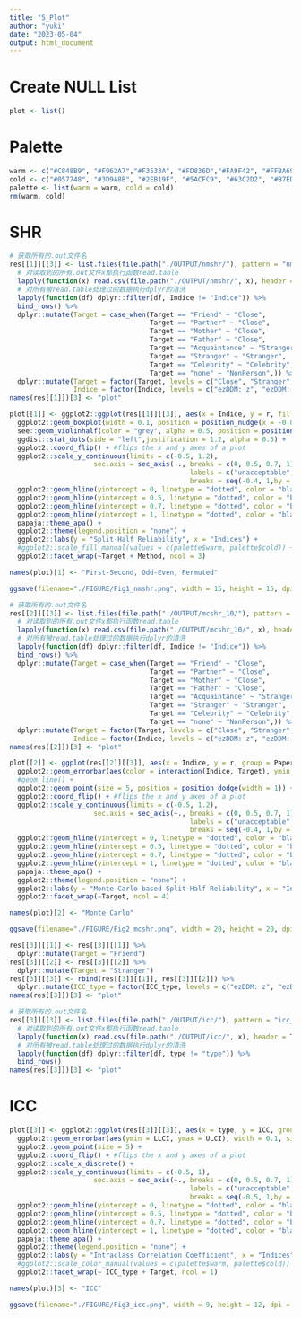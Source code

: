 ```yaml
---
title: "5_Plot"
author: "yuki"
date: "2023-05-04"
output: html_document
---
```

# Create NULL List
```r
plot <- list()
```

# Palette
```r
warm <- c("#C848B9", "#F962A7","#F3533A", "#FD836D","#FA9F42", "#FFBA69")
cold <- c("#057748", "#3D9A8B", "#2EB19F", "#5ACFC9", "#63C2D2", "#B7EDFF")
palette <- list(warm = warm, cold = cold)
rm(warm, cold)
```

# SHR
```r
# 获取所有的.out文件名
res[[1]][[3]] <- list.files(file.path("./OUTPUT/nmshr/"), pattern = "nmshr_.*\\.csv$") %>%
  # 对读取到的所有.out文件x都执行函数read.table
  lapply(function(x) read.csv(file.path("./OUTPUT/nmshr/", x), header = TRUE)) %>% 
  # 对所有被read.table处理过的数据执行dplyr的清洗
  lapply(function(df) dplyr::filter(df, Indice != "Indice")) %>%
  bind_rows() %>%
  dplyr::mutate(Target = case_when(Target == "Friend" ~ "Close",
                                   Target == "Partner" ~ "Close",
                                   Target == "Mother" ~ "Close",
                                   Target == "Father" ~ "Close",
                                   Target == "Acquaintance" ~ "Stranger",
                                   Target == "Stranger" ~ "Stranger",
                                   Target == "Celebrity" ~ "Celebrity",
                                   Target == "none" ~ "NonPerson",)) %>%
  dplyr::mutate(Target = factor(Target, levels = c("Close", "Stranger", "Celebrity", "NonPerson")),
                Indice = factor(Indice, levels = c("ezDDM: z", "ezDDM: v", "Efficiency", "Dprime", "ACC", "RT"))) 
names(res[[1]])[3] <- "plot"
```

```r
plot[[1]] <- ggplot2::ggplot(res[[1]][[3]], aes(x = Indice, y = r, fill = interaction(Indice, Target))) +
  ggplot2::geom_boxplot(width = 0.1, position = position_nudge(x = -0.05), color = "grey", alpha = 0.5, outlier.color = NA,) + 
  see::geom_violinhalf(color = "grey", alpha = 0.5, position = position_nudge(x = 0.1)) +
  ggdist::stat_dots(side = "left",justification = 1.2, alpha = 0.5) +
  ggplot2::coord_flip() + #flips the x and y axes of a plot
  ggplot2::scale_y_continuous(limits = c(-0.5, 1.2), 
                     sec.axis = sec_axis(~., breaks = c(0, 0.5, 0.7, 1), 
                                             labels = c("unacceptable", "poor", "acceptable", "excellent")),
                                             breaks = seq(-0.4, 1,by = 0.2)) +
  ggplot2::geom_hline(yintercept = 0, linetype = "dotted", color = "black", size = 1, alpha = 0.5) + 
  ggplot2::geom_hline(yintercept = 0.5, linetype = "dotted", color = "black", size = 1, alpha = 0.5) + 
  ggplot2::geom_hline(yintercept = 0.7, linetype = "dotted", color = "black", size = 1, alpha = 0.5) +
  ggplot2::geom_hline(yintercept = 1, linetype = "dotted", color = "black", size = 1, alpha = 0.5) +
  papaja::theme_apa() +
  ggplot2::theme(legend.position = "none") +
  ggplot2::labs(y = "Split-Half Reliability", x = "Indices") +
  #ggplot2::scale_fill_manual(values = c(palette$warm, palette$cold)) + 
  ggplot2::facet_wrap(~Target + Method, ncol = 3) 

names(plot)[1] <- "First-Second, Odd-Even, Permuted"

ggsave(filename="./FIGURE/Fig1_nmshr.png", width = 15, height = 15, dpi = 300)
```

```r
# 获取所有的.out文件名
res[[2]][[3]] <- list.files(file.path("./OUTPUT/mcshr_10/"), pattern = "mcshr_.*\\.csv$") %>%
  # 对读取到的所有.out文件x都执行函数read.table
  lapply(function(x) read.csv(file.path("./OUTPUT/mcshr_10/", x), header = TRUE)) %>% 
  # 对所有被read.table处理过的数据执行dplyr的清洗
  lapply(function(df) dplyr::filter(df, Indice != "Indice")) %>%
  bind_rows() %>%
  dplyr::mutate(Target = case_when(Target == "Friend" ~ "Close",
                                   Target == "Partner" ~ "Close",
                                   Target == "Mother" ~ "Close",
                                   Target == "Father" ~ "Close",
                                   Target == "Acquaintance" ~ "Stranger",
                                   Target == "Stranger" ~ "Stranger",
                                   Target == "Celebrity" ~ "Celebrity",
                                   Target == "none" ~ "NonPerson",)) %>%
  dplyr::mutate(Target = factor(Target, levels = c("Close", "Stranger", "Celebrity", "NonPerson")),
                Indice = factor(Indice, levels = c("ezDDM: z", "ezDDM: v", "Efficiency", "Dprime", "ACC", "RT"))) 
names(res[[2]])[3] <- "plot"
```

```r
plot[[2]] <- ggplot(res[[2]][[3]], aes(x = Indice, y = r, group = Paper_ID, color = interaction(Indice, Target))) +
  ggplot2::geom_errorbar(aes(color = interaction(Indice, Target), ymin = LLCI, ymax = ULCI), width = 0.1, size = 2, position = position_dodge(width = 1)) +
  #geom_line() +
  ggplot2::geom_point(size = 5, position = position_dodge(width = 1)) +
  ggplot2::coord_flip() + #flips the x and y axes of a plot
  ggplot2::scale_y_continuous(limits = c(-0.5, 1.2), 
                     sec.axis = sec_axis(~., breaks = c(0, 0.5, 0.7, 1), 
                                             labels = c("unacceptable", "poor", "acceptable", "excellent")),
                                             breaks = seq(-0.4, 1,by = 0.2)) +
  ggplot2::geom_hline(yintercept = 0, linetype = "dotted", color = "black", size = 1, alpha = 0.5) + 
  ggplot2::geom_hline(yintercept = 0.5, linetype = "dotted", color = "black", size = 1, alpha = 0.5) + 
  ggplot2::geom_hline(yintercept = 0.7, linetype = "dotted", color = "black", size = 1, alpha = 0.5) +
  ggplot2::geom_hline(yintercept = 1, linetype = "dotted", color = "black", size = 1, alpha = 0.5) +
  papaja::theme_apa() +
  ggplot2::theme(legend.position = "none") +
  ggplot2::labs(y = "Monte Carlo-based Split-Half Reliability", x = "Indices") +
  ggplot2::facet_wrap(~Target, ncol = 4) 

names(plot)[2] <- "Monte Carlo"

ggsave(filename="./FIGURE/Fig2_mcshr.png", width = 20, height = 20, dpi = 300)
```


```r
res[[3]][[1]] <- res[[3]][[1]] %>%
  dplyr::mutate(Target = "Friend")
res[[3]][[2]] <- res[[3]][[2]] %>%
  dplyr::mutate(Target = "Stranger")
res[[3]][[3]] <- rbind(res[[3]][[1]], res[[3]][[2]]) %>%
  dplyr::mutate(ICC_type = factor(ICC_type, levels = c("ezDDM: z", "ezDDM: v", "Efficiency", "Dprime", "ACC", "RT"))) 
names(res[[3]])[3] <- "plot"
```

```r
# 获取所有的.out文件名
res[[3]][[3]] <- list.files(file.path("./OUTPUT/icc/"), pattern = "icc_.*\\.csv$") %>%
  # 对读取到的所有.out文件x都执行函数read.table
  lapply(function(x) read.csv(file.path("./OUTPUT/icc/", x), header = TRUE)) %>% 
  # 对所有被read.table处理过的数据执行dplyr的清洗
  lapply(function(df) dplyr::filter(df, type != "type")) %>%
  bind_rows() 
names(res[[3]])[3] <- "plot"
```

# ICC
```r
plot[[3]] <- ggplot2::ggplot(res[[3]][[3]], aes(x = type, y = ICC, group = type, color = interaction(type, Target))) +
  ggplot2::geom_errorbar(aes(ymin = LLCI, ymax = ULCI), width = 0.1, size = 2) +
  ggplot2::geom_point(size = 5) +
  ggplot2::coord_flip() + #flips the x and y axes of a plot
  ggplot2::scale_x_discrete() +
  ggplot2::scale_y_continuous(limits = c(-0.5, 1), 
                     sec.axis = sec_axis(~., breaks = c(0, 0.5, 0.7, 1), 
                                             labels = c("unacceptable", "poor", "acceptable", "excellent")),
                                             breaks = seq(-0.5, 1,by = 0.1)) +
  ggplot2::geom_hline(yintercept = 0, linetype = "dotted", color = "black", size = 1, alpha = 0.5) + #add dotted line
  ggplot2::geom_hline(yintercept = 0.5, linetype = "dotted", color = "black", size = 1, alpha = 0.5) +
  ggplot2::geom_hline(yintercept = 0.7, linetype = "dotted", color = "black", size = 1, alpha = 0.5) +
  ggplot2::geom_hline(yintercept = 1, linetype = "dotted", color = "black", size = 1, alpha = 0.5) +
  papaja::theme_apa() +
  ggplot2::theme(legend.position = "none") +
  ggplot2::labs(y = "Intraclass Correlation Coefficient", x = "Indices") +
  #ggplot2::scale_color_manual(values = c(palette$warm, palette$cold)) + 
  ggplot2::facet_wrap(~ ICC_type + Target, ncol = 1) 

names(plot)[3] <- "ICC"

ggsave(filename="./FIGURE/Fig3_icc.png", width = 9, height = 12, dpi = 300)
```